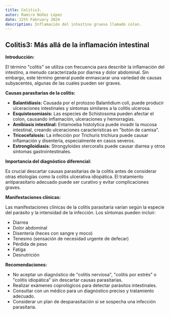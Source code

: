 ```yaml
---
title: Colitis3.
autor: Ramiro Núñez López
date: 22th February 2024
description: Inflamación del intestino grueso llamado colon.
---
```


## Colitis3: Más allá de la inflamación intestinal

**Introducción:**

El término "colitis" se utiliza con frecuencia para describir la inflamación del intestino, a menudo caracterizada por diarrea y dolor abdominal. Sin embargo, este término general puede enmascarar una variedad de causas subyacentes, algunas de las cuales pueden ser graves.

**Causas parasitarias de la colitis:**

- **Balantidiasis:** Causada por el protozoo Balantidium coli, puede producir ulceraciones intestinales y síntomas similares a la colitis ulcerosa.
- **Esquistosomiasis:** Las especies de Schistosoma pueden afectar el colon, causando inflamación, ulceraciones y hemorragias.
- **Amibiasis intestinal:** Entamoeba histolytica puede invadir la mucosa intestinal, creando ulceraciones características en "botón de camisa".
- **Tricocefalosis:** La infección por Trichuris trichiura puede causar inflamación y disentería, especialmente en casos severos.
- **Estrongiloidiasis:** Strongyloides stercoralis puede causar diarrea y otros síntomas gastrointestinales.

**Importancia del diagnóstico diferencial:**

Es crucial descartar causas parasitarias de la colitis antes de considerar otras etiologías como la colitis ulcerativa idiopática. El tratamiento antiparasitario adecuado puede ser curativo y evitar complicaciones graves.

**Manifestaciones clínicas:**

Las manifestaciones clínicas de la colitis parasitaria varían según la especie del parásito y la intensidad de la infección. Los síntomas pueden incluir:

- Diarrea
- Dolor abdominal
- Disentería (heces con sangre y moco)
- Tenesmo (sensación de necesidad urgente de defecar)
- Pérdida de peso
- Fatiga
- Desnutrición

**Recomendaciones:**

- No aceptar un diagnóstico de "colitis nerviosa", "colitis por estrés" o "colitis idiopática" sin descartar causas parasitarias.
- Realizar exámenes coprológicos para detectar parásitos intestinales.
- Consultar con un médico para un diagnóstico preciso y tratamiento adecuado.
- Considerar un plan de desparasitación si se sospecha una infección parasitaria.
